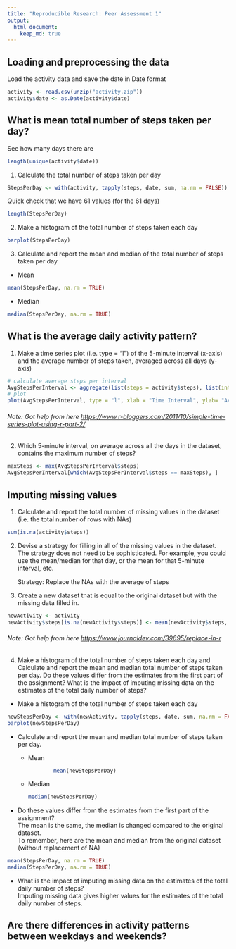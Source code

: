 ```yaml
---
title: "Reproducible Research: Peer Assessment 1"
output: 
  html_document:
    keep_md: true
---
```


## Loading and preprocessing the data

Load the activity data and save the date in Date format

```r
activity <- read.csv(unzip("activity.zip"))
activity$date <- as.Date(activity$date)
```

## What is mean total number of steps taken per day?

See how many days there are

```r
length(unique(activity$date))
```

1.  Calculate the total number of steps taken per day

```r
StepsPerDay <- with(activity, tapply(steps, date, sum, na.rm = FALSE))
```

Quick check that we have 61 values (for the 61 days)

```r
length(StepsPerDay)
```

2.  Make a histogram of the total number of steps taken each day

```r
barplot(StepsPerDay)
```

3.  Calculate and report the mean and median of the total number of steps taken per day

-   Mean

```r
mean(StepsPerDay, na.rm = TRUE)
```

-   Median

```r
median(StepsPerDay, na.rm = TRUE)
```

## What is the average daily activity pattern?

1.  Make a time series plot (i.e. type = "l") of the 5-minute interval (x-axis) and the average number of steps taken, averaged across all days (y-axis)

```r
# calculate average steps per interval
AvgStepsPerInterval <- aggregate(list(steps = activity$steps), list(interval = activity$interval), mean, na.rm = TRUE)
# plot
plot(AvgStepsPerInterval, type = "l", xlab = "Time Interval", ylab= "Average Steps")
```

###### Note: Got help from here <https://www.r-bloggers.com/2011/10/simple-time-series-plot-using-r-part-2/>

2.  Which 5-minute interval, on average across all the days in the dataset, contains the maximum number of steps?

```r
maxSteps <- max(AvgStepsPerInterval$steps)
AvgStepsPerInterval[which(AvgStepsPerInterval$steps == maxSteps), ]
```

## Imputing missing values

1.  Calculate and report the total number of missing values in the dataset (i.e. the total number of rows with NAs)

```r
sum(is.na(activity$steps))
```

2.  Devise a strategy for filling in all of the missing values in the dataset. The strategy does not need to be sophisticated. For example, you could use the mean/median for that day, or the mean for that 5-minute interval, etc.

    Strategy: Replace the NAs with the average of steps

3.  Create a new dataset that is equal to the original dataset but with the missing data filled in.

```r
newActivity <- activity
newActivity$steps[is.na(newActivity$steps)] <- mean(newActivity$steps, na.rm = TRUE)
```

###### Note: Got help from here <https://www.journaldev.com/39695/replace-in-r>

4.  Make a histogram of the total number of steps taken each day and Calculate and report the mean and median total number of steps taken per day. Do these values differ from the estimates from the first part of the assignment? What is the impact of imputing missing data on the estimates of the total daily number of steps?

-   Make a histogram of the total number of steps taken each day

```r
newStepsPerDay <- with(newActivity, tapply(steps, date, sum, na.rm = FALSE))
barplot(newStepsPerDay)
```

-   Calculate and report the mean and median total number of steps taken per day.

    -   Mean

        ```r
                mean(newStepsPerDay)
        ```

    -   Median

        ```r
        median(newStepsPerDay)
        ```

```{=html}
<!-- -->
```
-   Do these values differ from the estimates from the first part of the assignment?  
The mean is the same, the median is changed compared to the original dataset.  
To remember, here are the mean and median from the original dataset (without replacement of NA)
```r
mean(StepsPerDay, na.rm = TRUE)
median(StepsPerDay, na.rm = TRUE)
```

-   What is the impact of imputing missing data on the estimates of the total daily number of steps?  
Imputing missing data gives higher values for the estimates of the total daily number of steps.

## Are there differences in activity patterns between weekdays and weekends?

```r

```

